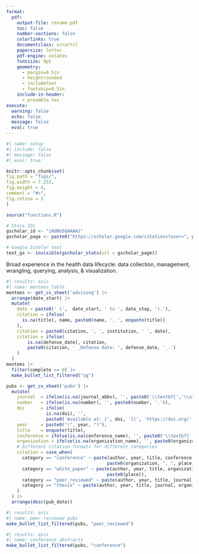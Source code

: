 ```yaml
---
format:
  pdf:
    output-file: resume.pdf
    toc: false
    number-sections: false
    colorlinks: true
    documentclass: scrartcl
    papersize: letter
    pdf-engine: xelatex
    fontsize: 9pt
    geometry:
      - margin=0.5in
      - heightrounded
      - includefoot
      - footskip=0.5in
    include-in-header:
      - preamble.tex
execute:
  warning: false
  echo: false
  message: false
  eval: true
---
```


```r
#| name: setup
#| include: false
#| message: false
#| eval: true

knitr::opts_chunk$set(
fig.path = "figs/",
fig.width = 7.252,
fig.height = 4,
comment = "#>",
fig.retina = 3
)

source("functions.R")

# Store IDs
gscholar_id <- "iNdNU5QAAAAJ"
gscholar_page <- paste0("https://scholar.google.com/citations?user=", gscholar_id)

# Google Scholar text
text_gs <- invisible(gscholar_stats(url = gscholar_page))
```

\begin{center}
\huge{\underline{\textbf{Darwin Del Castillo, MD, MPH}}} \\
\vspace{2.5pt}
\begin{minipage}[c]{0.20\textwidth}
\faLinkedin \centering\href{https://www.linkedin.com/in/darwin-del-castillo/}{\hspace{0.5em}darwin-del-castillo}
\end{minipage}
\begin{minipage}[c]{0.25\textwidth}
\faEnvelope \centering\href{mailto:ddelcastillo.f@gmail.com}{\hspace{0.5em}ddelcastillo.f@gmail.com}
\end{minipage}
\begin{minipage}[c]{0.15\textwidth}
\faGithub \centering\href{https://github.com/ddelcastillof}{\hspace{0.5em}ddelcastillof} 
\end{minipage}
\vspace{-2.5pt}
\end{center}

\section*{Scientific Education}
\vspace{-1.5em}
\textcolor{gray}{\rule{\textwidth}{0.5pt}}
\begin{longtable}{p{14cm}>{\raggedleft\arraybackslash}p{4cm}}

\textbf{Master of Public Health (MPH)} & \textbf{Sep 2023 – Jun 2025} \\
\textsc{University of Washington, Seattle - USA} & \\

&\\

\textbf{Medical Doctor (MD)} & \textbf{Mar 2013 – Dec 2020} \\
\textsc{Universidad Nacional Mayor de San Marcos, Lima - Peru} &\\
\end{longtable}

\section*{Skills}
\vspace{-1.5em}
\textcolor{gray}{\rule{\textwidth}{0.5pt}}
Broad experience in the health data lifecycle: data collection, management, wrangling, querying, analysis, \& visualization.
\begin{minipage}[c]{0.70\textwidth}
\vspace{1pt}
\begin{itemize}
\item SQL (MySQL), Python, R, Stata
\item HPC (Slurm), Linux environments (bash)
\item VS Code, Jupyter Notebook, Quarto, Markdown, \LaTeX, Shiny (R), GIS tools, REDCap
\item Team-based projects on Github and Bitbucket repositories
\item Packages: tidyverse, ggplot2, meta/metafor, lme4, survival, geepack, gam, lavaan, sf, rJAGS, rstan, Pandas, Matplotlib, NumPy, MR-BRT (GBD Study estimation), amongst other tools.
\end{itemize}
\end{minipage}
\begin{minipage}[c]{0.30\textwidth}
\begin{itemize}
\item Fluency in English \& Spanish
\item Teamwork \& collaboration
\item Problem solving
\item Science communication
\item Mentorship
\end{itemize}
\end{minipage}

\section*{Professional Experience}
\vspace{-1.5em}
\textcolor{gray}{\rule{\textwidth}{0.5pt}}

\begin{longtable}{p{14cm}>{\raggedleft\arraybackslash}p{4cm}}

\textbf{Graduate Research Assistant} & \textbf{Jul 2024 – Jun 2025} \\
\multicolumn{2}{p{18cm}}{\textsc{Institute for Health Metrics and Evaluation}} \\
\multicolumn{2}{p{18cm}}{\textsc{University of Washington, Seattle (USA)}} \\
\multicolumn{2}{p{18cm}}{%
\begin{itemize}
  \item Modeled epidemiological data of lower respiratory tract infections due to human metapneumovirus from 2010 to 2023 using meta-analysis information in R and Bayesian meta-regression suites (DisMod-MR).
  \item Analyzed data from public sources using Bayesian methods and Monte Carlo simulation to estimate the overlap proportion between socially excluded groups in high-income countries using the packages rJAGS and rstan.
  \item Estimated population-attributable fractions and standardized mortality ratios for socially excluded groups in high-income countries.
\end{itemize}
} \\
\\
\textbf{Graduate Research Assistant} & \textbf{Jun 2024 – Mar 2025} \\
\multicolumn{2}{p{18cm}}{\textsc{Department of Global Health}} \\
\multicolumn{2}{p{18cm}}{\textsc{University of Washington, Seattle (USA)}} \\
\multicolumn{2}{p{18cm}}{%
\begin{itemize} 
  \item Conducted a scoping review protocol and performed evidence synthesis for mapping potential indicators for implementing mental health policy in data-limited settings.
  \item Designed of a mixed-method study protocol to assess the effectiveness of implementation strategies for pediatric burn care in a Peruvian healthcare setting.
  \item Crafted communication strategies with stakeholders to inform results from the mixed-methods study.
\end{itemize}
} \\
\\
\textbf{Graduate Research Assistant}  & \textbf{Sep 2023 – Mar 2024} \\
\multicolumn{2}{p{18cm}}{\textsc{Health Population Research Center}} \\
\multicolumn{2}{p{18cm}}{\textsc{University of Washington, Seattle (USA)}} \\
\multicolumn{2}{p{18cm}}{%
\begin{itemize} 
  \item Gathered sociodemographic and utilization data as part of a clinical trial post-assesment survey through on-phone interviews.
  \item Translated IRB submissions materials from Spanish to English for the Alzheimer’s Disease Research Center.
  \item Synthesized early engagement and outreach data into visualisation tools and summary tables, enabling program managers to make adjustments to recruitment strategies.
\end{itemize}
} \\
\newpage
\textbf{RWE Consultant} & \textbf{Jan 2023 – Jan 2024} \\
\multicolumn{2}{p{18cm}}{\textsc{Health Technology Assessment and Research Institute}} \\
\multicolumn{2}{p{18cm}}{\textsc{Social Security Health System, Lima (Peru)}} \\
\multicolumn{2}{p{18cm}}{%
\begin{itemize}
 \item Structured and consolidated multi-source health data (surveillance data, clinical studies) to generate data for health technology assessments.
  \item Conducted budget impact and cost-effectiveness assessments to prioritize funding for high-impact health interventions under national budgets.
  \item Presented data-driven recommendations and evidence summaries to policymakers and partners, supporting strategic purchasing decisions for the Social Security System.
\end{itemize}
} \\
\\
\textbf{Research Assistant} & \textbf{Mar 2019 – Aug 2023}\\
\multicolumn{2}{p{18cm}}{\textsc{CRONICAS Center of Excellence in Chronic Diseases}} \\
\multicolumn{2}{p{18cm}}{\textsc{Universidad Peruana Cayetano Heredia, Lima (Peru)}} \\
\multicolumn{2}{p{18cm}}{%
\begin{itemize}
  \item Coordinated focus groups and on-field work across four Peruvian regions to co-design an intervention for patients with cognitive impairment and their caregivers.
  \item Contributed to research grant proposals in hypertension, diabetes, cancer, and multimorbidity projects by conducting systematic reviews and preliminary data analysis.
  \item Co-authored scientific manuscripts in the topics mentioned above which included longitudinal data analyses, meta-analyses, and unsupervised machine learning methods.
\end{itemize}
} \\
\end{longtable}

\section*{Additional Education}
\vspace{-1.5em}
\textcolor{gray}{\rule{\textwidth}{0.5pt}}

\begin{longtable}{p{14cm}>{\raggedleft\arraybackslash}p{4cm}}
\textbf{Professional Certificate in Clinical Research} & \textbf{Sep 2021 – Apr 2022} \\
\textsc{Universidad Peruana Cayetano Heredia, Lima - Peru} &\\
\end{longtable}

\section*{Teaching Professional Activities}
\vspace{-1.5em}
\textcolor{gray}{\rule{\textwidth}{0.5pt}}
\subsection{Teaching}
\vspace{-1em}
\begin{longtable}{>{\raggedright\arraybackslash}p{4cm} p{14cm}}
\textbf{Mar 2025 – current} & \textbf{Lecturer: Introduction to Epidemiology.} \textsc{Universidad Científica del Sur}. I teach three sections of \textasciitilde{} 15 fourth-year medical students each, focusing on basic clinical epidemiology concepts, including study designs, bias identification, \& basic epidemiological surveillance concepts. \\
\textbf{Mar 2024 – Jun 2024} & \textbf{Teaching Assistant: Introduction to Molecular and Cellular Biology.} \textsc{University of Washington}. Led two laboratory practice sessions with \textasciitilde{} 25 undergraduate students each, covering fundamental molecular and cellular biology experiments. \\
\end{longtable}
\vspace{-0.75em}
\subsection{Mentoring}
\vspace{-0.75em}
\subsubsection{Undergraduate thesis}
\vspace{-0.75em}
```r
#| results: asis
#| name: mentees_table
mentees <- get_cv_sheet('advising') |>
  arrange(date_start) |> 
  mutate(
    date = paste0(' (',  date_start, ' to ', date_stop, ').'),
    citation = ifelse(
      is.na(title), name, paste0(name, ', ', enquote(title))
    ),
    citation = paste0(citation, ', ', institution, ' ', date), 
    citation = ifelse(
        is.na(defense_date), citation, 
        paste0(citation, ' _Defense date: ', defense_date, '_.')
    )
  )
mentees |> 
  filter(complete == 0) |>
  make_bullet_list_filtered("ug")
```

\section*{Licensure and certification}
\vspace{-1.5em}
\textcolor{darkgray}{\rule{\textwidth}{0.5pt}}
\begin{longtable}{>{\raggedright\arraybackslash}p{1.5cm} p{16.5cm}}
\textbf{2021} & Peruvian College of Physicians, Membership No. 94534 \\
\textbf{2023} & CITI Program, Good Clinical Practice and ICH, Credential ID 65079238 \\
\textbf{2023} & CITI Program, Human Subjects Learners, Credential ID 65079240 \\
\textbf{2023} & CITI Program, Biomedical Responsible Conduct of Research, Credential ID 65079239 \\
\textbf{2024} & National Registry of Investigators, RENACYT-CONCYTEC, Investigator Level VII (P0160977) \\
\end{longtable}

\newpage

\section*{Publications \hspace{0.75cm} ORCID: 0000-0002-8609-0312}
\vspace{-1.5em}
\textcolor{gray}{\rule{\textwidth}{0.5pt}}
\subsection{Peer-reviewed publications}
```r
pubs <- get_cv_sheet('pubs') |>
  mutate(
    journal  = ifelse(is.na(journal_abbv), '', paste0('\\textbf{','\\uline{', journal_abbv, '}','}')),
    number   = ifelse(is.na(number), '', paste0(number, '.')),
    doi      = ifelse(
               is.na(doi), '',
               paste0('Available at: [', doi, '](', 'https://doi.org/', doi, ')')),
    year     = paste0("(", year, ")"),
    title    = enquote(title),
    conference = ifelse(is.na(conference_name), '', paste0('\\textbf{','\\uline{', conference_name, '}','}')),
    organization = ifelse(is.na(organization_name), '', paste0(organization_name, '.')),
    # Different citation formats for different categories
    citation = case_when(
      category == "conference" ~ paste(author, year, title, conference, 
                                      paste0(organization, ", ", place)),
      category == "white_paper" ~ paste(author, year, title, organization_name, 
                                      paste0(place)),
      category == "peer_reviewed" ~ paste(author, year, title, journal, number, doi),
      category == "thesis" ~ paste(author, year, title, journal, organization)
    )
  ) |> 
  arrange(desc(pub_date))
```

```r
#| results: asis
#| name: peer reviewed pubs
make_bullet_list_filtered(pubs, "peer_reviewed")
```

\subsection{Conference abstracts}
```r
#| results: asis
#| name: conference abstracts
make_bullet_list_filtered(pubs, "conference")
```